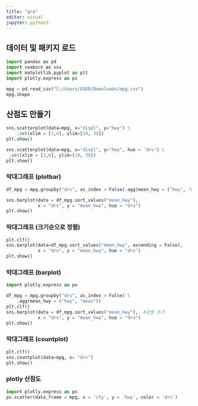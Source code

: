 ```yaml
---
title: "gra"
editor: visual
jupyter: python3
---
```


## 데이터 및 패키지 로드

```python

import pandas as pd
import seaborn as sns
import matplotlib.pyplot as plt
import plotly.express as px

mpg = pd.read_csv("C:/Users/USER/Downloads/mpg.csv")
mpg.shape

```

## 산점도 만들기

```python

sns.scatterplot(data=mpg, x="displ", y="hwy") \
    .set(xlim = [3,6], ylim=[10, 30])
plt.show()

sns.scatterplot(data=mpg, x="displ", y="hwy", hue = 'drv') \
 .set(xlim = [3,6], ylim=[10, 30])
plt.show()

```

### 막대그래프 (plotbar)

```python

df_mpg = mpg.groupby("drv", as_index = False).agg(mean_hwy = ("hwy", "mean"))

sns.barplot(data = df_mpg.sort_values("mean_hwy"), 
            x = "drv", y = "mean_hwy", hue = "drv")
plt.show()
```

### 막대그래프 (크기순으로 정렬)

```python

plt.clf()
sns.barplot(data=df_mpg.sort_values("mean_hwy", ascending = False), 
            x = "drv", y = "mean_hwy", hue = "drv")
plt.show()

```

### 막대그래프 (barplot)

```python

import plotly.express as px

df_mpg = mpg.groupby("drv", as_index = False) \
    .agg(mean_hwy = ("hwy", "mean"))
plt.clf()
sns.barplot(data = df_mpg.sort_values("mean_hwy"),  #정렬 추가
            x = "drv", y = "mean_hwy", hue = "drv")
plt.show()

```

### 막대그래프 (countplot)

```python

plt.clf()
sns.countplot(data=mpg, x= "drv")
plt.show()

```

### plotly 산점도

```python

import plotly.express as px
px.scatter(data_frame = mpg, x = 'cty', y = 'hwy', color = 'drv')

```
